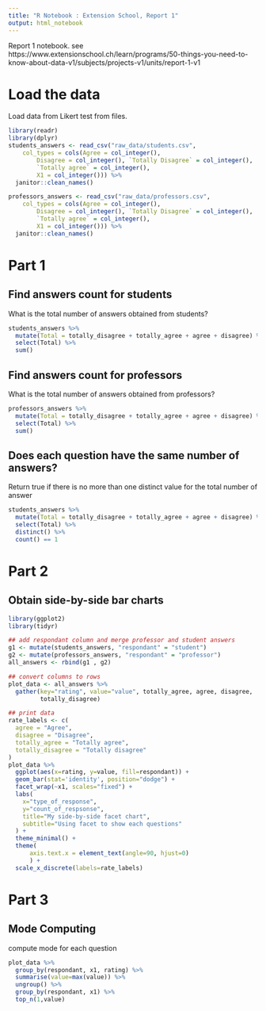 ```yaml
---
title: "R Notebook : Extension School, Report 1"
output: html_notebook
---
```


Report 1 notebook. see https://www.extensionschool.ch/learn/programs/50-things-you-need-to-know-about-data-v1/subjects/projects-v1/units/report-1-v1

# Load the data

Load data from Likert test from files.

```r
library(readr)
library(dplyr)
students_answers <- read_csv("raw_data/students.csv", 
    col_types = cols(Agree = col_integer(), 
        Disagree = col_integer(), `Totally Disagree` = col_integer(), 
        `Totally agree` = col_integer(), 
        X1 = col_integer())) %>%
  janitor::clean_names()

professors_answers <- read_csv("raw_data/professors.csv", 
    col_types = cols(Agree = col_integer(), 
        Disagree = col_integer(), `Totally Disagree` = col_integer(), 
        `Totally agree` = col_integer(), 
        X1 = col_integer())) %>%
  janitor::clean_names()

```

# Part 1

## Find answers count for students

What is the total number of answers obtained from students?

```r
students_answers %>% 
  mutate(Total = totally_disagree + totally_agree + agree + disagree) %>%
  select(Total) %>%
  sum()
```

##  Find answers count for professors

What is the total number of answers obtained from professors?

```r
professors_answers %>% 
  mutate(Total = totally_disagree + totally_agree + agree + disagree) %>%
  select(Total) %>%
  sum()
```


## Does each question have the same number of answers?

Return true if there is no more than one distinct value for the total number of answer

```r
students_answers %>% 
  mutate(Total = totally_disagree + totally_agree + agree + disagree) %>%
  select(Total) %>%
  distinct() %>%
  count() == 1
```

# Part 2

## Obtain side-by-side bar charts 

```r
library(ggplot2)
library(tidyr)

## add respondant column and merge professor and student answers
g1 <- mutate(students_answers, "respondant" = "student")
g2 <- mutate(professors_answers, "respondant" = "professor")
all_answers <- rbind(g1 , g2)

## convert columns to rows
plot_data <- all_answers %>%
  gather(key="rating", value="value", totally_agree, agree, disagree, 
         totally_disagree) 

## print data
rate_labels <- c(
  agree = "Agree",
  disagree = "Disagree",
  totally_agree = "Totally agree",
  totally_disagree = "Totally disagree"
)
plot_data %>%
  ggplot(aes(x=rating, y=value, fill=respondant)) +
  geom_bar(stat='identity', position="dodge") +
  facet_wrap(~x1, scales="fixed") + 
  labs(
    x="type_of_response",
    y="count_of_respsonse",
    title="My side-by-side facet chart",
    subtitle="Using facet to show each questions"
  ) + 
  theme_minimal() +
  theme(
      axis.text.x = element_text(angle=90, hjust=0)
      ) +
  scale_x_discrete(labels=rate_labels)


```


# Part 3

## Mode Computing

compute mode for each question

```r
plot_data %>%
  group_by(respondant, x1, rating) %>%
  summarise(value=max(value)) %>%
  ungroup() %>%
  group_by(respondant, x1) %>%
  top_n(1,value)

```

























